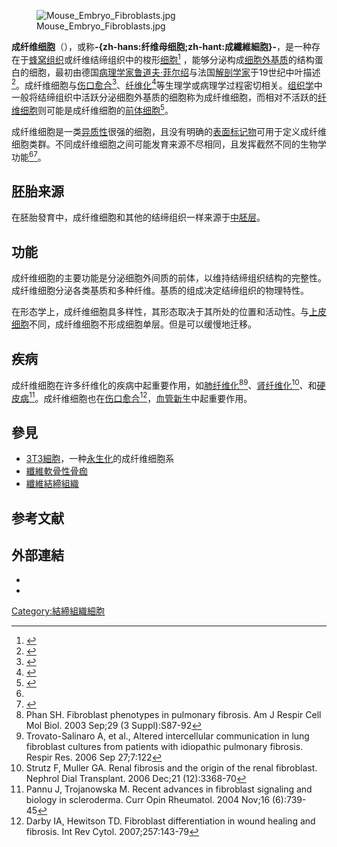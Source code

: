 {{noteTA|G1=LS}}
{{Infobox cell
| Name        = 成纤维细胞
| Latin       = fibroblastus
| Image       = File:SABG MEFs.jpg
| Caption     = 相对年轻的原代培养[[小鼠胚胎成纤维细胞|小鼠胚胎成纤维细胞]]（上图）与衰老的同种细胞（下图，经[[β-半乳糖苷酶|β-半乳糖苷酶]]染色）
| Width       = 
| Image2      = 
| Caption2    = 
| Function    = 制造[[细胞外基质|细胞外基质]]和[[膠原蛋白|膠原蛋白]]
| Location    = [[结缔组织|结缔组织]]
<!--
| Code        = {{TerminologiaHistologica|2|00|03.0.01002| }}
-->
}}
[[File:Mouse_Embryo_Fibroblasts.jpg|thumb]]

'''成纤维细胞'''（{{lang|en|fibroblast}}），或称'''-{zh-hans:纤维母细胞;zh-hant:成纖維細胞}-'''，是一种存在于[[蜂窝组织|蜂窝组织]]或纤维结缔组织中的梭形[[细胞|细胞]]<ref name="MurrayKnight2009">{{cite journal|last1=Murray|first1=Lynne A.|last2=Knight|first2=Darryl A.|last3=Laurent|first3=Geoffrey J.|title=Fibroblasts|year=2009|pages=193–200|doi=10.1016/B978-0-12-374001-4.00015-8}}</ref>
，能够分泌构成[[细胞外基质|细胞外基质]]的结构蛋白的细胞，最初由德国[[病理学|病理学家]][[鲁道夫·菲尔绍|鲁道夫·菲尔绍]]与法国[[解剖学|解剖学家]]{{le|马蒂亚斯·杜瓦尔|Mathias-Marie Duval}}于19世纪中叶描述<ref name="MuhlGenové2020">{{cite journal|last1=Muhl|first1=Lars|last2=Genové|first2=Guillem|last3=Leptidis|first3=Stefanos|last4=Liu|first4=Jianping|last5=He|first5=Liqun|last6=Mocci|first6=Giuseppe|last7=Sun|first7=Ying|last8=Gustafsson|first8=Sonja|last9=Buyandelger|first9=Byambajav|last10=Chivukula|first10=Indira V.|last11=Segerstolpe|first11=Åsa|last12=Raschperger|first12=Elisabeth|last13=Hansson|first13=Emil M.|last14=Björkegren|first14=Johan L. M.|last15=Peng|first15=Xiao-Rong|last16=Vanlandewijck|first16=Michael|last17=Lendahl|first17=Urban|last18=Betsholtz|first18=Christer|title=Single-cell analysis uncovers fibroblast heterogeneity and criteria for fibroblast and mural cell identification and discrimination|journal=Nature Communications|volume=11|issue=1|year=2020|issn=2041-1723|doi=10.1038/s41467-020-17740-1}}</ref>。成纤维细胞与[[伤口愈合|伤口愈合]]<ref>{{cite web|title=Fibroblasts|url=http://www.fibroblast.org/|access-date=16 August 2018|archive-date=2021-02-04|archive-url=https://web.archive.org/web/20210204081031/http://www.fibroblast.org/|dead-url=no}}</ref>、[[纤维化|纤维化]]<ref name="WhiteMantovani2013">{{cite journal|last1=White|first1=Eric S|last2=Mantovani|first2=Alberto R|title=Inflammation, wound repair, and fibrosis: reassessing the spectrum of tissue injury and resolution|journal=The Journal of Pathology|volume=229|issue=2|year=2013|pages=141–144|issn=00223417|doi=10.1002/path.4126}}</ref>等生理学或病理学过程密切相关。[[组织学|组织学]]中一般将结缔组织中活跃分泌细胞外基质的细胞称为成纤维细胞，而相对不活跃的[[纤维细胞|纤维细胞]]则可能是成纤维细胞的[[前体细胞|前体细胞]]<ref name="ChongSato2019">{{cite journal|last1=Chong|first1=Sy Giin|last2=Sato|first2=Seidai|last3=Kolb|first3=Martin|last4=Gauldie|first4=Jack|title=Fibrocytes and fibroblasts—Where are we now|journal=The International Journal of Biochemistry & Cell Biology|volume=116|year=2019|pages=105595|issn=13572725|doi=10.1016/j.biocel.2019.105595}}</ref>。

成纤维细胞是一类[[同质与异质|异质性]]很强的细胞，且没有明确的[[生物标记|表面标记物]]可用于定义成纤维细胞类群。不同成纤维细胞之间可能发育来源不尽相同，且发挥截然不同的生物学功能<ref name="MuhlGenové2020"/><ref name="LeBleuNeilson2020">{{cite journal|last1=LeBleu|first1=Valerie S.|last2=Neilson|first2=Eric G.|title=Origin and functional heterogeneity of fibroblasts|journal=The FASEB Journal|volume=34|issue=3|year=2020|pages=3519–3536|issn=0892-6638|doi=10.1096/fj.201903188R}}</ref>。

== 胚胎来源 ==
在胚胎發育中，成纤维细胞和其他的结缔组织一样来源于[[中胚层|中胚层]]。

== 功能 ==
成纤维细胞的主要功能是分泌细胞外间质的前体，以维持结缔组织结构的完整性。成纤维细胞分泌各类基质和多种纤维。基质的组成决定结缔组织的物理特性。

在形态学上，成纤维细胞具多样性，其形态取决于其所处的位置和活动性。与[[上皮细胞|上皮细胞]]不同，成纤维细胞不形成细胞单层。但是可以缓慢地迁移。

== 疾病 ==
成纤维细胞在许多纤维化的疾病中起重要作用，如[[肺纤维化|肺纤维化]]<ref>Phan SH. Fibroblast phenotypes in pulmonary fibrosis. Am J Respir Cell Mol Biol. 2003 Sep;29 (3 Suppl):S87-92</ref><ref>Trovato-Salinaro A, et al., Altered intercellular communication in lung fibroblast cultures from patients with idiopathic pulmonary fibrosis. Respir Res. 2006 Sep 27;7:122</ref>、[[肾纤维化|肾纤维化]]<ref>Strutz F, Muller GA. Renal fibrosis and the origin of the renal fibroblast. Nephrol Dial Transplant. 2006 Dec;21 (12):3368-70</ref>、和[[硬皮病|硬皮病]]<ref>Pannu J, Trojanowska M. Recent advances in fibroblast signaling and biology in scleroderma. Curr Opin Rheumatol. 2004 Nov;16 (6):739-45</ref>。成纤维细胞也在[[伤口愈合|伤口愈合]]<ref>Darby IA, Hewitson TD. Fibroblast differentiation in wound healing and fibrosis. Int Rev Cytol. 2007;257:143-79</ref>，[[血管新生|血管新生]]中起重要作用。

==參見==
* [[3T3細胞|3T3細胞]]，一种[[永生化|永生化]]的成纤维细胞系
* [[纖維軟骨性骨痂|纖維軟骨性骨痂]]
* [[纖維結締組織|纖維結締組織]]

== 参考文献 ==
{{Reflist|2}}

==外部連結==
* {{UIUCHistologySubject|240}}
* {{LoyolaMedEd|Histo/practical/ctproper/hp3-15.html}}

{{Connective tissue}}
{{Germ layer}}

[[Category:結締組織細胞|Category:結締組織細胞]]